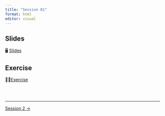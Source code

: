 ```yaml
---
title: "Session 01"
format: html
editor: visual
---
```


::: callout-important
:::

## Slides
🖥️ [Slides](sessions/session_01/slides.html)

## Exercise
💪🏻[Exercise](sessions/session_01/exercise.html)

<br><br>

::: {style="font-size: 0.875em;"}
:::

---

::: {.d-flex .justify-content-between .border-top .pt-4 .mt-4}
<div></div>
<div>
[Session 2 →](../session_02/page.qmd){.btn .btn-outline-primary}
</div>
:::
